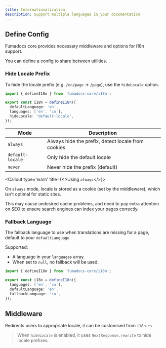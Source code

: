 ```yaml
---
title: Internationalization
description: Support multiple languages in your documentation
---
```


## Define Config

Fumadocs core provides necessary middleware and options for i18n support.

You can define a config to share between utilities.

### Hide Locale Prefix

To hide the locale prefix (e.g. `/en/page` -> `/page`), use the `hideLocale` option.

```ts
import { defineI18n } from 'fumadocs-core/i18n';

export const i18n = defineI18n({
  defaultLanguage: 'en',
  languages: ['en', 'cn'],
  hideLocale: 'default-locale',
});
```

| Mode             | Description                                        |
| ---------------- | -------------------------------------------------- |
| `always`         | Always hide the prefix, detect locale from cookies |
| `default-locale` | Only hide the default locale                       |
| `never`          | Never hide the prefix (default)                    |

<Callout type='warn' title={<>Using <code>always</code></>}>

On `always` mode, locale is stored as a cookie (set by the middleware), which isn't optimal for static sites.

This may cause undesired cache problems, and need to pay extra attention on SEO to ensure search engines can index your pages correctly.

</Callout>

### Fallback Language

The fallback language to use when translations are missing for a page, default to your `defaultLanguage`.

Supported:

- A language in your `languages` array.
- When set to `null`, no fallback will be used.

```ts
import { defineI18n } from 'fumadocs-core/i18n';

export const i18n = defineI18n({
  languages: ['en', 'cn'],
  defaultLanguage: 'en',
  fallbackLanguage: 'cn',
});
```

## Middleware

Redirects users to appropriate locale, it can be customised from `i18n.ts`.


> When `hideLocale` is enabled, it uses `NextResponse.rewrite` to hide locale prefixes.
